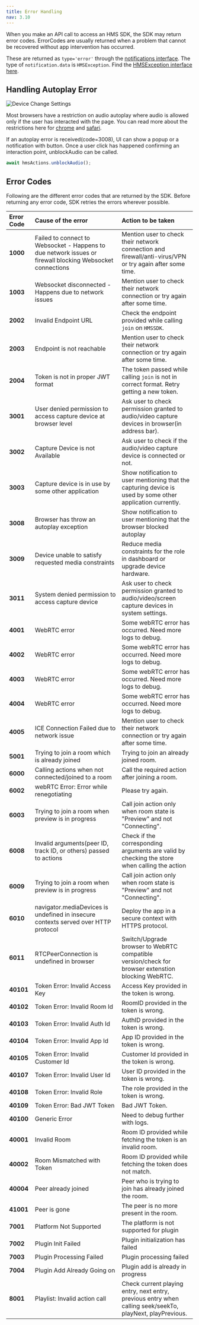 ```yaml
---
title: Error Handling
nav: 3.10
---
```


When you make an API call to access an HMS SDK, the SDK may return error codes.
ErrorCodes are usually returned when a problem that cannot be recovered without app intervention has occurred.

These are returned as `type='error'` through the [notifications interface](/javascript/v2/features/notifications). The type of `notification.data` is `HMSException`. Find the [HMSException interface here](/api-reference/javascript/v2/interfaces/HMSException).

## Handling Autoplay Error

![Device Change Settings](/guides/autoplay-error.png)

Most browsers have a restriction on audio autoplay where audio is allowed only if the user has interacted with the page. You can read
more about the restrictions here for [chrome](https://developer.chrome.com/blog/autoplay/) and [safari](https://webkit.org/blog/7734/auto-play-policy-changes-for-macos/).

If an autoplay error is received(code=3008), UI can show a popup or a notification with button. Once a user click has happened confirming an interaction point,
unblockAudio can be called.

```js
await hmsActions.unblockAudio();
```

## Error Codes

Following are the different error codes that are returned by the SDK. Before returning any error code, SDK retries the errors wherever possible.

| **Error Code** | **Cause of the error**                                                             | **Action to be taken**                                                                                      |
| :------------- | :--------------------------------------------------------------------------------- | :---------------------------------------------------------------------------------------------------------- |
| **1000**       | Failed to connect to Websocket - Happens to due network issues or firewall blocking Websocket connections                             | Mention user to check their network connection and firewall/anti-virus/VPN or try again after some time.                                |
| **1003**       | Websocket disconnected - Happens due to network issues                             | Mention user to check their network connection or try again after some time.                                |
| **2002**       | Invalid Endpoint URL                                                               | Check the endpoint provided while calling `join` on `HMSSDK`.                                               |
| **2003**       | Endpoint is not reachable                                                          | Mention user to check their network connection or try again after some time.                                |
| **2004**       | Token is not in proper JWT format                                                  | The token passed while calling `join` is not in correct format. Retry getting a new token.                  |
| **3001**       | User denied permission to access capture device at browser level                                                         | Ask user to check permission granted to audio/video capture devices in browser(in address bar).                                        |
| **3002**       | Capture Device is not Available                                                    | Ask user to check if the audio/video capture device is connected or not.                                    |
| **3003**       | Capture device is in use by some other application                                 | Show notification to user mentioning that the capturing device is used by some other application currently. |
| **3008**       | Browser has throw an autoplay exception                                            | Show notification to user mentioning that the browser blocked autoplay                                      |
| **3009**       | Device unable to satisfy requested media constraints                               | Reduce media constraints for the role in dashboard or upgrade device hardware.                              |
| **3011**       | System denied permission to access capture device                               | Ask user to check permission granted to audio/video/screen capture devices in system settings.                              |
| **4001**       | WebRTC error                                                                       | Some webRTC error has occurred. Need more logs to debug.                                                     |
| **4002**       | WebRTC error                                                                       | Some webRTC error has occurred. Need more logs to debug.                                                     |
| **4003**       | WebRTC error                                                                       | Some webRTC error has occurred. Need more logs to debug.                                                     |
| **4004**       | WebRTC error                                                                       | Some webRTC error has occurred. Need more logs to debug.                                                     |
| **4005**       | ICE Connection Failed due to network issue                                         | Mention user to check their network connection or try again after some time.                                |
| **5001**       | Trying to join a room which is already joined                                      | Trying to join an already joined room.                                                                      |
| **6000**       | Calling actions when not connected/joined to a room                                | Call the required action after joining a room.                                                              |
| **6002**       | webRTC Error: Error while renegotiating                                            | Please try again.                                                                                           |
| **6003**       | Trying to join a room when preview is in progress                                  | Call join action only when room state is "Preview" and not "Connecting".                                    |
| **6008**       | Invalid arguments(peer ID, track ID, or others) passed to actions                  | Check if the corresponding arguments are valid by checking the store when calling the action                |
| **6009**       | Trying to join a room when preview is in progress                                  | Call join action only when room state is "Preview" and not "Connecting".                                    |
| **6010**       | navigator.mediaDevices is undefined in insecure contexts served over HTTP protocol | Deploy the app in a secure context with HTTPS protocol.                                                     |
| **6011**       | RTCPeerConnection is undefined in browser                                          | Switch/Upgrade browser to WebRTC compatible version/check for browser extenstion blocking WebRTC.           |
| **40101**      | Token Error: Invalid Access Key                                                    | Access Key provided in the token is wrong.                                                                  |
| **40102**      | Token Error: Invalid Room Id                                                       | RoomID provided in the token is wrong.                                                                      |
| **40103**      | Token Error: Invalid Auth Id                                                       | AuthID provided in the token is wrong.                                                                      |
| **40104**      | Token Error: Invalid App Id                                                        | App ID provided in the token is wrong.                                                                      |
| **40105**      | Token Error: Invalid Customer Id                                                   | Customer Id provided in the token is wrong.                                                                 |
| **40107**      | Token Error: Invalid User Id                                                       | User ID provided in the token is wrong.                                                                     |
| **40108**      | Token Error: Invalid Role                                                          | The role provided in the token is wrong.                                                                    |
| **40109**      | Token Error: Bad JWT Token                                                         | Bad JWT Token.                                                                                              |
| **40100**      | Generic Error                                                                      | Need to debug further with logs.                                                                            |
| **40001**      | Invalid Room                                                                       | Room ID provided while fetching the token is an invalid room.                                               |
| **40002**      | Room Mismatched with Token                                                         | Room ID provided while fetching the token does not match.                                                   |
| **40004**      | Peer already joined                                                                | Peer who is trying to join has already joined the room.                                                     |
| **41001**      | Peer is gone                                                                       | The peer is no more present in the room.                                                                    |
| **7001**       | Platform Not Supported                                                             | The platform is not supported for plugin                                                                    |
| **7002**       | Plugin Init Failed                                                                 | Plugin initialization has failed                                                                            |
| **7003**       | Plugin Processing Failed                                                           | Plugin processing failed                                                                                    |
| **7004**       | Plugin Add Already Going on                                                        | Plugin add is already in progress                                                                           |
| **8001**       | Playlist: Invalid action call                                                      | Check current playing entry, next entry, previous entry when calling seek/seekTo, playNext, playPrevious.   |
